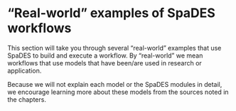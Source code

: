 # "Real-world" examples of SpaDES workflows

This section will take you through several "real-world" examples that
use SpaDES to build and execute a workflow. By "real-world" we mean
workflows that use models that have been/are used in research or
application.

Because we will not explain each model or the SpaDES modules in detail,
we encourage learning more about these models from the sources noted in
the chapters.
